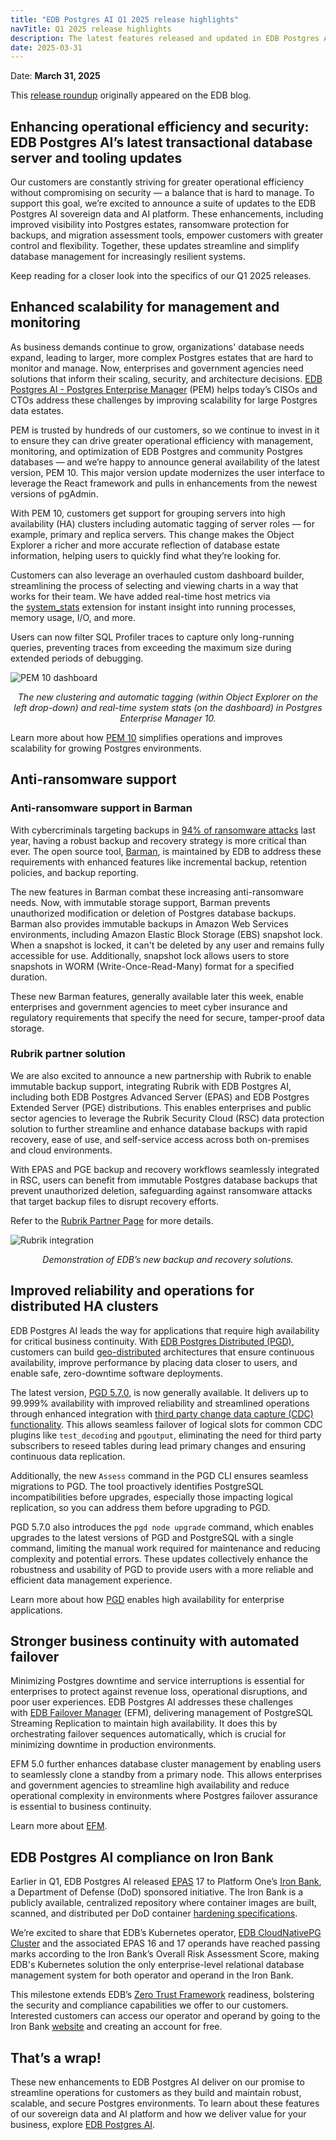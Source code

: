 ```yaml
---
title: "EDB Postgres AI Q1 2025 release highlights"
navTitle: Q1 2025 release highlights
description: The latest features released and updated in EDB Postgres AI.
date: 2025-03-31
---
```


Date: **March 31, 2025**

This [release roundup](https://www.enterprisedb.com/blog/edb-postgres-ai-q1-2025-release-highlights) originally appeared on the EDB blog.

## Enhancing operational efficiency and security: EDB Postgres AI’s latest transactional database server and tooling updates

Our customers are constantly striving for greater operational efficiency without compromising on security — a balance that is hard to manage. To support this goal, we’re excited to announce a suite of updates to the EDB Postgres AI sovereign data and AI platform. These enhancements, including improved visibility into Postgres estates, ransomware protection for backups, and migration assessment tools, empower customers with greater control and flexibility. Together, these updates streamline and simplify database management for increasingly resilient systems. 

Keep reading for a closer look into the specifics of our Q1 2025 releases.

## Enhanced scalability for management and monitoring

As business demands continue to grow, organizations' database needs expand, leading to larger, more complex Postgres estates that are hard to monitor and manage. Now, enterprises and government agencies need solutions that inform their scaling, security, and architecture decisions. [EDB Postgres AI - Postgres Enterprise Manager](https://www.enterprisedb.com/docs/pem/latest/) (PEM) helps today’s CISOs and CTOs address these challenges by improving scalability for large Postgres data estates.

PEM is trusted by hundreds of our customers, so we continue to invest in it to ensure they can drive greater operational efficiency with management, monitoring, and optimization of EDB Postgres and community Postgres databases — and we’re happy to announce general availability of the latest version, PEM 10. This major version update modernizes the user interface to leverage the React framework and pulls in enhancements from the newest versions of pgAdmin. 

With PEM 10, customers get support for grouping servers into high availability (HA) clusters including automatic tagging of server roles — for example, primary and replica servers. This change makes the Object Explorer a richer and more accurate reflection of database estate information, helping users to quickly find what they’re looking for.

Customers can also leverage an overhauled custom dashboard builder, streamlining the process of selecting and viewing charts in a way that works for their team. We have added real-time host metrics via the [system_stats](https://www.enterprisedb.com/docs/pg_extensions/system_stats/) extension for instant insight into running processes, memory usage, I/O, and more.  
  
Users can now filter SQL Profiler traces to capture only long-running queries, preventing traces from exceeding the maximum size during extended periods of debugging.

![PEM 10 dashboard](images/2025q1-PEM10.png)

<center>

*The new clustering and automatic tagging (within Object Explorer on the left drop-down) and real-time system stats (on the dashboard) in Postgres Enterprise Manager 10.*

</center>

Learn more about how [PEM 10](https://www.enterprisedb.com/docs/pem/latest/) simplifies operations and improves scalability for growing Postgres environments.

## Anti-ransomware support

### Anti-ransomware support in Barman

With cybercriminals targeting backups in [94% of ransomware attacks](https://news.sophos.com/en-us/2024/03/26/the-impact-of-compromised-backups-on-ransomware-outcomes/) last year, having a robust backup and recovery strategy is more critical than ever. The open source tool, [Barman](https://www.enterprisedb.com/docs/supported-open-source/barman/), is maintained by EDB to address these requirements with enhanced features like incremental backup, retention policies, and backup reporting.

The new features in Barman combat these increasing anti-ransomware needs. Now, with immutable storage support, Barman prevents unauthorized modification or deletion of Postgres database backups. Barman also provides immutable backups in Amazon Web Services environments, including Amazon Elastic Block Storage (EBS) snapshot lock. When a snapshot is locked, it can't be deleted by any user and remains fully accessible for use. Additionally, snapshot lock allows users to store snapshots in WORM (Write-Once-Read-Many) format for a specified duration.

These new Barman features, generally available later this week, enable enterprises and government agencies to meet cyber insurance and regulatory requirements that specify the need for secure, tamper-proof data storage.

### Rubrik partner solution

We are also excited to announce a new partnership with Rubrik to enable immutable backup support, integrating Rubrik with EDB Postgres AI, including both EDB Postgres Advanced Server (EPAS) and EDB Postgres Extended Server (PGE) distributions. This enables enterprises and public sector agencies to leverage the Rubrik Security Cloud (RSC) data protection solution to further streamline and enhance database backups with rapid recovery, ease of use, and self-service access across both on-premises and cloud environments.

With EPAS and PGE backup and recovery workflows seamlessly integrated in RSC, users can benefit from immutable Postgres database backups that prevent unauthorized deletion, safeguarding against ransomware attacks that target backup files to disrupt recovery efforts.

Refer to the [Rubrik Partner Page](https://www.enterprisedb.com/partners/rubrik) for more details.

![Rubrik integration](images/2025q1-rubrik.png)

<center>

*Demonstration of EDB’s new backup and recovery solutions.*

</center>

## Improved reliability and operations for distributed HA clusters

EDB Postgres AI leads the way for applications that require high availability for critical business continuity. With [EDB Postgres Distributed (PGD)](https://www.enterprisedb.com/products/edb-postgres-distributed), customers can build [geo-distributed](https://www.enterprisedb.com/use-case/geo-distributed) architectures that ensure continuous availability, improve performance by placing data closer to users, and enable safe, zero-downtime software deployments.

The latest version, [PGD 5.7.0](https://www.enterprisedb.com/docs/pgd/latest/), is now generally available. It delivers up to 99.999% availability with improved reliability and streamlined operations through enhanced integration with [third party change data capture (CDC) functionality](https://www.enterprisedb.com/docs/pgd/reference/latest/cdc-failover/). This allows seamless failover of logical slots for common CDC plugins like `test_decoding` and `pgoutput`, eliminating the need for third party subscribers to reseed tables during lead primary changes and ensuring continuous data replication.

Additionally, the new `Assess` command in the PGD CLI ensures seamless migrations to PGD. The tool proactively identifies PostgreSQL incompatibilities before upgrades, especially those impacting logical replication, so you can address them before upgrading to PGD.

PGD 5.7.0 also introduces the `pgd node upgrade` command, which enables upgrades to the latest versions of PGD and PostgreSQL with a single command, limiting the manual work required for maintenance and reducing complexity and potential errors. These updates collectively enhance the robustness and usability of PGD to provide users with a more reliable and efficient data management experience.

Learn more about how [PGD](https://www.enterprisedb.com/products/edb-postgres-distributed) enables high availability for enterprise applications.

## Stronger business continuity with automated failover

Minimizing Postgres downtime and service interruptions is essential for enterprises to protect against revenue loss, operational disruptions, and poor user experiences. EDB Postgres AI addresses these challenges with [EDB Failover Manager](https://www.enterprisedb.com/docs/efm/latest/) (EFM), delivering management of PostgreSQL Streaming Replication to maintain high availability. It does this by orchestrating failover sequences automatically, which is crucial for minimizing downtime in production environments.

EFM 5.0 further enhances database cluster management by enabling users to seamlessly clone a standby from a primary node. This allows enterprises and government agencies to streamline high availability and reduce operational complexity in environments where Postgres failover assurance is essential to business continuity.

Learn more about [EFM](https://www.enterprisedb.com/docs/efm/latest/).

## EDB Postgres AI compliance on Iron Bank

Earlier in Q1, EDB Postgres AI released [EPAS](https://www.enterprisedb.com/products/edb-postgres-advanced-server) 17 to Platform One’s [Iron Bank](https://p1.dso.mil/ironbank), a Department of Defense (DoD) sponsored initiative. The Iron Bank is a publicly available, centralized repository where container images are built, scanned, and distributed per DoD container [hardening specifications](https://docs-ironbank.dso.mil/overview/). 

We’re excited to share that EDB’s Kubernetes operator, [EDB CloudNativePG Cluster](https://www.enterprisedb.com/docs/postgres_for_kubernetes/latest/) and the associated EPAS 16 and 17 operands have reached passing marks according to the Iron Bank’s Overall Risk Assessment Score, making EDB's Kubernetes solution the only enterprise-level relational database management system for both operator and operand in the Iron Bank.

This milestone extends EDB’s [Zero Trust Framework](https://www.enterprisedb.com/blog/how-edb-can-help-organizations-along-their-zero-trust-journey) readiness, bolstering the security and compliance capabilities we offer to our customers. Interested customers can access our operator and operand by going to the Iron Bank [website](https://docs-ironbank.dso.mil/quickstart/consumer-onboarding/) and creating an account for free.

## That’s a wrap!

These new enhancements to EDB Postgres AI deliver on our promise to streamline operations for customers as they build and maintain robust, scalable, and secure Postgres environments. To learn about these features of our sovereign data and AI platform and how we deliver value for your business, explore [EDB Postgres AI](https://www.enterprisedb.com/products/edb-postgres-ai).
